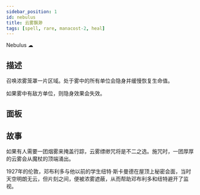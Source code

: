 ```yaml
---
sidebar_position: 1
id: nebulus
title: 云雾飘渺
tags: [spell, rare, manacost-2, heal]
---
```


Nebulus ☁︎

<!--truncate-->



<CardBasics cardKey={id}/>


## 描述

召唤浓雾笼罩一片区域。处于雾中的所有单位会隐身并缓慢恢复生命值。

如果雾中有敌方单位，则隐身效果会失效。

## 面板


<LevelComponent/>


<CardDynamicTable cardKey={id}/>


<CardComplexTable cardKey={id}/>





## 故事

如果有人需要一团烟雾来掩盖行踪，云雾缥缈咒将是不二之选。施咒时，一团厚厚的云雾会从魔杖的顶端涌出。

1927年的伦敦，邓布利多与他以前的学生纽特·斯卡曼德在屋顶上秘密会面，当时天空明朗无云，但片刻之间，便被浓雾遮蔽，从而帮助邓布利多和纽特避开了监视。



